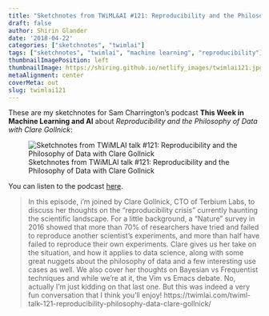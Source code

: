 ```yaml
---
title: "Sketchnotes from TWiML&AI #121: Reproducibility and the Philosophy of Data with Clare Gollnick"
draft: false
author: Shirin Glander
date: '2018-04-22'
categories: ["sketchnotes", "twimlai"]
tags: ["sketchnotes", "twimlai", "machine learning", "reproducibility"]
thumbnailImagePosition: left
thumbnailImage: https://shiring.github.io/netlify_images/twimlai121.jpg
metaAlignment: center
coverMeta: out
slug: twimlai121
---
```


These are my sketchnotes for Sam Charrington's podcast **This Week in Machine Learning and AI** about *Reproducibility and the Philosophy of Data with Clare Gollnick*:

![Sketchnotes from TWiMLAI talk #121: Reproducibility and the Philosophy of Data with Clare Gollnick](https://shiring.github.io/netlify_images/twimlai121.jpg)

You can listen to the podcast [here](https://twimlai.com/twiml-talk-121-reproducibility-philosophy-data-clare-gollnick/).

> In this episode, i’m joined by Clare Gollnick, CTO of Terbium Labs, to discuss her thoughts on the “reproducibility crisis” currently haunting the scientific landscape.
For a little background, a “Nature” survey in 2016 showed that more than 70% of researchers have tried and failed to reproduce another scientist’s experiments, and more than half have failed to reproduce their own experiments. Clare gives us her take on the situation, and how it applies to data science, along with some great nuggets about the philosophy of data and a few interesting use cases as well. We also cover her thoughts on Bayesian vs Frequentist techniques and while we’re at it, the Vim vs Emacs debate. No, actually I’m just kidding on that last one. But this was indeed a very fun conversation that I think you’ll enjoy!
https://twimlai.com/twiml-talk-121-reproducibility-philosophy-data-clare-gollnick/